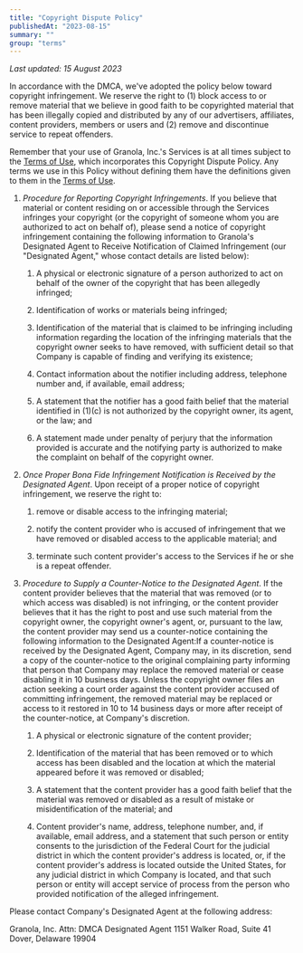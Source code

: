 ```yaml
---
title: "Copyright Dispute Policy"
publishedAt: "2023-08-15"
summary: ""
group: "terms"
---
```


_Last updated: 15 August 2023_

In accordance with the DMCA, we've adopted the policy below toward copyright infringement. We reserve the right to (1) block access to or remove material that we believe in good faith to be copyrighted material that has been illegally copied and distributed by any of our advertisers, affiliates, content providers, members or users and (2) remove and discontinue service to repeat offenders.

Remember that your use of Granola, Inc.'s Services is at all times subject to the [Terms of Use](https://go.granola.so/platform-tos), which incorporates this Copyright Dispute Policy. Any terms we use in this Policy without defining them have the definitions given to them in the [Terms of Use](https://go.granola.so/platform-tos).

1. _Procedure for Reporting Copyright Infringements_. If you believe that material or content residing on or accessible through the Services infringes your copyright (or the copyright of someone whom you are authorized to act on behalf of), please send a notice of copyright infringement containing the following information to Granola's Designated Agent to Receive Notification of Claimed Infringement (our "Designated Agent," whose contact details are listed below):

   1. A physical or electronic signature of a person authorized to act on behalf of the owner of the copyright that has been allegedly infringed;

   2. Identification of works or materials being infringed;

   3. Identification of the material that is claimed to be infringing including information regarding the location of the infringing materials that the copyright owner seeks to have removed, with sufficient detail so that Company is capable of finding and verifying its existence;

   4. Contact information about the notifier including address, telephone number and, if available, email address;

   5. A statement that the notifier has a good faith belief that the material identified in (1)(c) is not authorized by the copyright owner, its agent, or the law; and

   6. A statement made under penalty of perjury that the information provided is accurate and the notifying party is authorized to make the complaint on behalf of the copyright owner.

2. _Once Proper Bona Fide Infringement Notification is Received by the Designated Agent_. Upon receipt of a proper notice of copyright infringement, we reserve the right to:

   1. remove or disable access to the infringing material;

   2. notify the content provider who is accused of infringement that we have removed or disabled access to the applicable material; and

   3. terminate such content provider's access to the Services if he or she is a repeat offender.

3. _Procedure to Supply a Counter-Notice to the Designated Agent_. If the content provider believes that the material that was removed (or to which access was disabled) is not infringing, or the content provider believes that it has the right to post and use such material from the copyright owner, the copyright owner's agent, or, pursuant to the law, the content provider may send us a counter-notice containing the following information to the Designated Agent:If a counter-notice is received by the Designated Agent, Company may, in its discretion, send a copy of the counter-notice to the original complaining party informing that person that Company may replace the removed material or cease disabling it in 10 business days. Unless the copyright owner files an action seeking a court order against the content provider accused of committing infringement, the removed material may be replaced or access to it restored in 10 to 14 business days or more after receipt of the counter-notice, at Company's discretion.

   1. A physical or electronic signature of the content provider;

   2. Identification of the material that has been removed or to which access has been disabled and the location at which the material appeared before it was removed or disabled;

   3. A statement that the content provider has a good faith belief that the material was removed or disabled as a result of mistake or misidentification of the material; and

   4. Content provider's name, address, telephone number, and, if available, email address, and a statement that such person or entity consents to the jurisdiction of the Federal Court for the judicial district in which the content provider's address is located, or, if the content provider's address is located outside the United States, for any judicial district in which Company is located, and that such person or entity will accept service of process from the person who provided notification of the alleged infringement.

Please contact Company's Designated Agent at the following address:

Granola, Inc.
Attn: DMCA Designated Agent
1151 Walker Road, Suite 41
Dover, Delaware 19904
